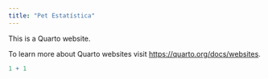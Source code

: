 ```yaml
---
title: "Pet Estatística"
---
```


This is a Quarto website.

To learn more about Quarto websites visit <https://quarto.org/docs/websites>.

```r
1 + 1
```
